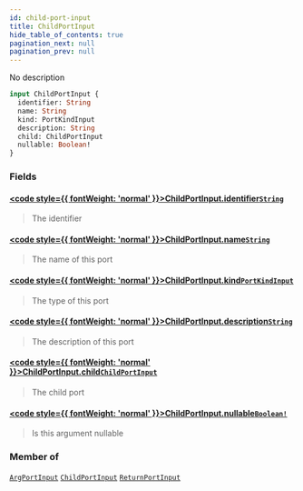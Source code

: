 ```yaml
---
id: child-port-input
title: ChildPortInput
hide_table_of_contents: true
pagination_next: null
pagination_prev: null
---
```








No description

```graphql
input ChildPortInput {
  identifier: String
  name: String
  kind: PortKindInput
  description: String
  child: ChildPortInput
  nullable: Boolean!
}
```


### Fields

#### [<code style={{ fontWeight: 'normal' }}>ChildPortInput.<b>identifier</b></code>](#)<Bullet />[`String`](/docs/schemas/arkitekt/scalars/string) <Badge class="secondary" text="scalar"/>
> The identifier
> 

#### [<code style={{ fontWeight: 'normal' }}>ChildPortInput.<b>name</b></code>](#)<Bullet />[`String`](/docs/schemas/arkitekt/scalars/string) <Badge class="secondary" text="scalar"/>
> The name of this port
> 

#### [<code style={{ fontWeight: 'normal' }}>ChildPortInput.<b>kind</b></code>](#)<Bullet />[`PortKindInput`](/docs/schemas/arkitekt/enums/port-kind-input) <Badge class="secondary" text="enum"/>
> The type of this port
> 

#### [<code style={{ fontWeight: 'normal' }}>ChildPortInput.<b>description</b></code>](#)<Bullet />[`String`](/docs/schemas/arkitekt/scalars/string) <Badge class="secondary" text="scalar"/>
> The description of this port
> 

#### [<code style={{ fontWeight: 'normal' }}>ChildPortInput.<b>child</b></code>](#)<Bullet />[`ChildPortInput`](/docs/schemas/arkitekt/inputs/child-port-input) <Badge class="secondary" text="input"/>
> The child port
> 

#### [<code style={{ fontWeight: 'normal' }}>ChildPortInput.<b>nullable</b></code>](#)<Bullet />[`Boolean!`](/docs/schemas/arkitekt/scalars/boolean) <Badge class="secondary" text="non-null"/> <Badge class="secondary" text="scalar"/>
> Is this argument nullable
> 



### Member of

[`ArgPortInput`](/docs/schemas/arkitekt/inputs/arg-port-input)  <Badge class="secondary" text="input"/><Bullet />[`ChildPortInput`](/docs/schemas/arkitekt/inputs/child-port-input)  <Badge class="secondary" text="input"/><Bullet />[`ReturnPortInput`](/docs/schemas/arkitekt/inputs/return-port-input)  <Badge class="secondary" text="input"/>



